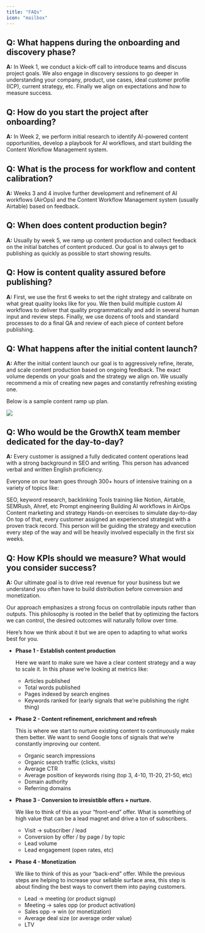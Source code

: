 ```yaml
---
title: "FAQs"
icon: "mailbox"
---
```


## Q: What happens during the onboarding and discovery phase?
**A:** In Week 1, we conduct a kick-off call to introduce teams and discuss project goals. We also engage in discovery sessions to go deeper in understanding your company, product, use cases, ideal customer profile (ICP), current strategy, etc. Finally we align on expectations and how to measure success.

## Q: How do you start the project after onboarding?
**A:** In Week 2, we perform initial research to identify AI-powered content opportunities, develop a playbook for AI workflows, and start building the Content Workflow Management system.

## Q: What is the process for workflow and content calibration?
**A:** Weeks 3 and 4 involve further development and refinement of AI workflows (AirOps) and the Content Workflow Management system (usually Airtable) based on feedback.

## Q: When does content production begin?
**A:** Usually by week 5, we ramp up content production and collect feedback on the initial batches of content produced. Our goal is to always get to publishing as quickly as possible to start showing results.

## Q: How is content quality assured before publishing?
**A:** First, we use the first 6 weeks to set the right strategy and calibrate on what great quality looks like for you. We then build multiple custom AI workflows to deliver that quality programmatically and add in several human input and review steps. Finally, we use dozens of tools and standard processes to do a final QA and review of each piece of content before publishing.

## Q: What happens after the initial content launch?
**A:** After the initial content launch our goal is to aggressively refine, iterate, and scale content production based on ongoing feedback. The exact volume depends on your goals and the strategy we align on. We usually recommend a mix of creating new pages and constantly refreshing existing one.

Below is a sample content ramp up plan.

<img src="https://images.spr.so/cdn-cgi/imagedelivery/j42No7y-dcokJuNgXeA0ig/1b4f9002-a954-4da5-8e75-c320b2a80780/Untitled/w=1920,quality=90,fit=scale-down" />

## Q: Who would be the GrowthX team member dedicated for the day-to-day?
**A:** Every customer is assigned a fully dedicated content operations lead with a strong background in SEO and writing. This person has advanced verbal and written English proficiency.

Everyone on our team goes through 300+ hours of intensive training on a variety of topics like:

SEO, keyword research, backlinking
Tools training like Notion, Airtable, SEMRush, Ahref, etc
Prompt engineering
Building AI workflows in AirOps
Content marketing and strategy
Hands-on exercises to simulate day-to-day
On top of that, every customer assigned an experienced strategist with a proven track record. This person will be guiding the strategy and execution every step of the way and will be heavily involved especially in the first six weeks.

## Q: How KPIs should we measure? What would you consider success?
**A:** Our ultimate goal is to drive real revenue for your business but we understand you often have to build distribution before conversion and monetization. 

Our approach emphasizes a strong focus on controllable inputs rather than outputs. This philosophy is rooted in the belief that by optimizing the factors we can control, the desired outcomes will naturally follow over time.

Here’s how we think about it but we are open to adapting to what works best for you.

- **Phase 1 - Establish content production**

  Here we want to make sure we have a clear content strategy and a way to scale it. In this phase we’re looking at metrics like:

  - Articles published
  - Total words published
  - Pages indexed by search engines
  - Keywords ranked for (early signals that we’re publishing the right thing)

- **Phase 2 - Content refinement, enrichment and refresh**

  This is where we start to nurture existing content to continuously make them better. We want to send Google tons of signals that we’re constantly improving our content.

  - Organic search impressions
  - Organic search traffic (clicks, visits)
  - Average  CTR
  - Average position of keywords rising (top 3, 4-10, 11-20, 21-50, etc)
  - Domain authority
  - Referring domains

- **Phase 3 - Conversion to irresistible offers + nurture.**

  We like to think of this as your “front-end” offer. What is something of high value that can be a lead magnet and drive a ton of subscribers.

  - Visit → subscriber / lead 
  - Conversion by offer / by page / by topic
  - Lead volume
  - Lead engagement (open rates, etc)

- **Phase 4 - Monetization**

  We like to think of this as your “back-end” offer. While the previous steps are helping to increase your sellable surface area, this step is about finding the best ways to convert them into paying customers.

  - Lead → meeting (or product signup)
  - Meeting → sales opp (or product activation)
  - Sales opp → win (or monetization)
  - Average deal size (or average order value)
  - LTV

